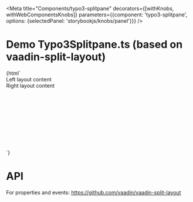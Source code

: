 
<Meta
    title="Components/typo3-splitpane"
    decorators={[withKnobs, withWebComponentsKnobs]}
    parameters={{component: 'typo3-splitpane', options: {selectedPanel: 'storybookjs/knobs/panel'}}}
/>

# Demo Typo3Splitpane.ts (based on  vaadin-split-layout)

<Preview>
    <Story name="Splitpane" height="220px">
        {html`
      <div style="height: 200px;">
        <typo3-splitpane style="height: 100%; ">
          <div style="width:25%">Left layout content</div>
          <div style="width:75%">Right layout content</div>
        </typo3-splitpane>
      </div>
    `}
    </Story>
</Preview>

# API

For properties and events: https://github.com/vaadin/vaadin-split-layout

<Props of="typo3-splitpane"/>
